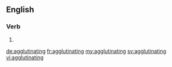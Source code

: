 ==English==

===Verb===
{{head|en|present participle}}

# {{present participle of|agglutinate|lang=en}}

[[de:agglutinating]]
[[fr:agglutinating]]
[[my:agglutinating]]
[[sv:agglutinating]]
[[vi:agglutinating]]